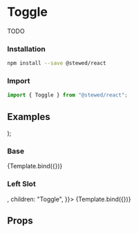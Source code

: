 
<Meta title="Components/Toggle" component={Toggle} />

# Toggle

TODO

### Installation

```bash
npm install --save @stewed/react
```

### Import

```js
import { Toggle } from "@stewed/react";
```

## Examples

  <Theme>
    <Toggle {...args} />
  </Theme>
);

### Base

<Canvas>
  <Story
    name="Base"
    args={{
      size: "md",
      selected: false,
      disabled: false,
      children: "Toggle",
    }}>
    {Template.bind({})}
  </Story>
</Canvas>


### Left Slot

<Canvas>
  <Story
    name="Left Slot"
    args={{
      leftSlot: <FiStar size={18} />,
      children: "Toggle",
    }}>
    {Template.bind({})}
  </Story>
</Canvas>

## Props

<ArgsTable of={Toggle} />

